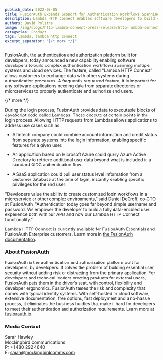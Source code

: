 ```yaml
---
publish_date: 2022-05-05 
title: FusionAuth Expands Support for Authentication Workflows Spanning Multiple Systems
description: Lambda HTTP Connect enables software developers to build complex authentication workflows spanning multiple systems and cloud services.
authors: David Polstra
image: /img/blogs/http-lambda-connect-press-release/http-lambda-connect.png
categories: Product
tags: lambda, lambda http connect
excerpt_separator: "{/* more */}"
---
```


FusionAuth, the authentication and authorization platform built for developers, today announced a new capability enabling software developers to build complex authentication workflows spanning multiple systems and cloud services. The feature, called “Lambda HTTP Connect” allows customers to exchange data with other systems during authentication processes. A frequently requested feature, it is important for any software applications needing data from separate directories or microservices to properly authenticate and authorize end users.  

{/* more */}

During the login process, FusionAuth provides data to executable blocks of JavaScript code called Lambdas. These execute at certain points in the login process. Allowing HTTP requests  from Lambdas allows applications to address use cases such as: 

* A fintech company could combine account information and credit status from separate systems into the login information, enabling specific features for a given  user. 

* An application based on Microsoft Azure could query Azure Active Directory to retrieve additional user data beyond what is included in a standard OIDC authentication flow. 

* A SaaS application could pull user status level information from a customer database at the time of login, instantly enabling specific privileges for the end user. 

"Developers value the ability to create customized login workflows in a microservice or other complex environments," said Daniel DeGroff, co-CTO at FusionAuth. "Authentication today goes far beyond simple username and password. We empower the developer to build a fully data-enabled user experience both with our APIs and now our Lambda HTTP Connect  functionality."

Lambda HTTP Connect is currently available for FusionAuth Essentials and FusionAuth Enterprise customers. Learn more in [the FusionAuth documentation](/docs/v1/tech/lambdas/#using-lambda-http-connect).

### About FusionAuth

FusionAuth is the authentication and authorization platform built for developers, by developers. It solves the problem of building essential user security without adding risk or distracting from the primary application. For developers and technical leaders creating products for external users, FusionAuth puts them in the driver’s seat, with control, flexibility and developer ergonomics. FusionAuth tames the risk and complexity that comes with typical identity systems. With self-hosted or cloud software, extensive documentation, free options, fast deployment and a no-hassle process, it eliminates the business hurdles that make it hard for developers to meet their authentication and authorization requirements. Learn more at [fusionauth.io](/). 

### Media Contact

Sarah Hawley  
Mockingbird Communications  
P: +1 480 292 4640  
E: sarah@mockingbirdcomms.com


